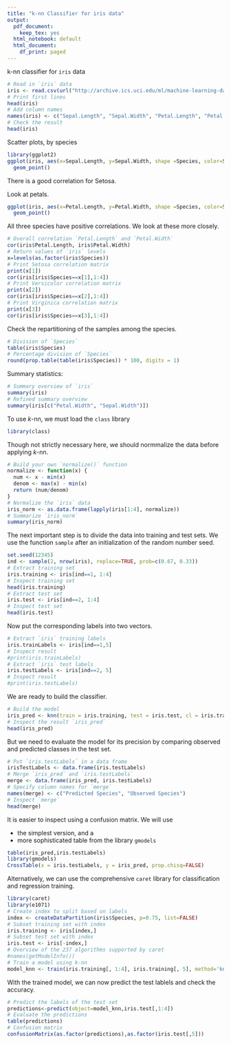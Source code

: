 ```yaml
---
title: "k-nn Classifier for iris data"
output:
  pdf_document:
    keep_tex: yes
  html_notebook: default
  html_document:
    df_print: paged
---
```


k-nn classifier for `iris` data

```r
# Read in `iris` data
iris <- read.csv(url("http://archive.ics.uci.edu/ml/machine-learning-databases/iris/iris.data"), header = FALSE) 
# Print first lines
head(iris)
# Add column names
names(iris) <- c("Sepal.Length", "Sepal.Width", "Petal.Length", "Petal.Width", "Species")
# Check the result
head(iris)
```

Scatter plots, by species
```r
library(ggplot2)
ggplot(iris, aes(x=Sepal.Length, y=Sepal.Width, shape =Species, color=Species)) +
  geom_point()
```
There is a good correlation for Setosa.

Look at petals.

```r
ggplot(iris, aes(x=Petal.Length, y=Petal.Width, shape =Species, color=Species)) +
  geom_point()
```

All three species have positive correlations. We look at these more closely.

```r
# Overall correlation `Petal.Length` and `Petal.Width`
cor(iris$Petal.Length, iris$Petal.Width)
# Return values of `iris` levels 
x=levels(as.factor(iris$Species))
# Print Setosa correlation matrix
print(x[1])
cor(iris[iris$Species==x[1],1:4])
# Print Versicolor correlation matrix
print(x[2])
cor(iris[iris$Species==x[2],1:4])
# Print Virginica correlation matrix
print(x[3])
cor(iris[iris$Species==x[3],1:4])
```

Check the repartitioning of the samples among the species. 

```r
# Division of `Species`
table(iris$Species) 
# Percentage division of `Species`
round(prop.table(table(iris$Species)) * 100, digits = 1)
```

Summary statistics:

```r
# Summary overview of `iris`
summary(iris) 
# Refined summary overview
summary(iris[c("Petal.Width", "Sepal.Width")])

```

To use $k$-nn, we must load the `class` library

```r
library(class)
```

Though not strictly necessary here, we should normmalize the data before applying $k$-nn. 

```r
# Build your own `normalize()` function
normalize <- function(x) {
  num <- x - min(x)
  denom <- max(x) - min(x)
  return (num/denom)
}
# Normalize the `iris` data
iris_norm <- as.data.frame(lapply(iris[1:4], normalize))
# Summarize `iris_norm`
summary(iris_norm)
```

The next important step is to divide the data into training and test sets. We use the  function `sample` after an initialization of the random number seed.
```r
set.seed(12345)
ind <- sample(2, nrow(iris), replace=TRUE, prob=c(0.67, 0.33))
# Extract training set
iris.training <- iris[ind==1, 1:4]
# Inspect training set
head(iris.training)
# Extract test set
iris.test <- iris[ind==2, 1:4]
# Inspect test set
head(iris.test)
```

Now put the corresponding labels into two vectors.

```r
# Extract `iris` training labels
iris.trainLabels <- iris[ind==1,5]
# Inspect result
#print(iris.trainLabels)
# Extract `iris` test labels
iris.testLabels <- iris[ind==2, 5]
# Inspect result
#print(iris.testLabels)
```

We are ready to build the classifier.
```r
# Build the model
iris_pred <- knn(train = iris.training, test = iris.test, cl = iris.trainLabels, k=3)
# Inspect the result `iris_pred`
head(iris_pred)
```

But we need to evaluate the model for its precision by comparing observed and predicted classes in the test set.
```r
# Put `iris.testLabels` in a data frame
irisTestLabels <- data.frame(iris.testLabels)
# Merge `iris_pred` and `iris.testLabels` 
merge <- data.frame(iris_pred, iris.testLabels)
# Specify column names for `merge`
names(merge) <- c("Predicted Species", "Observed Species")
# Inspect `merge` 
head(merge)
```
It is easier to inspect using a confusion matrix. We will use 

- the simplest version, and a 
- more sophisticated table from the library `gmodels`

```r
table(iris_pred,iris.testLabels)
library(gmodels)
CrossTable(x = iris.testLabels, y = iris_pred, prop.chisq=FALSE)
```

Alternatively, we can use the comprehensive `caret` library for classification and regression training.
```r
library(caret)
library(e1071)
# Create index to split based on labels  
index <- createDataPartition(iris$Species, p=0.75, list=FALSE)
# Subset training set with index
iris.training <- iris[index,]
# Subset test set with index
iris.test <- iris[-index,]
# Overview of the 237 algorithms supported by caret
#names(getModelInfo())
# Train a model using k-nn
model_knn <- train(iris.training[, 1:4], iris.training[, 5], method='knn')
```

With the trained model, we can now predict the test lablels and check the accuracy.

```r
# Predict the labels of the test set
predictions<-predict(object=model_knn,iris.test[,1:4])
# Evaluate the predictions
table(predictions)
# Confusion matrix 
confusionMatrix(as.factor(predictions),as.factor(iris.test[,5]))
```

